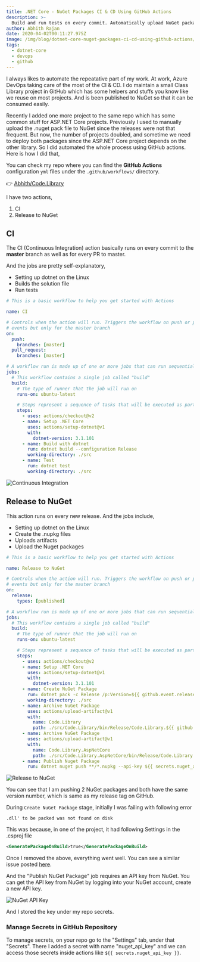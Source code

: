 ```yaml
---
title: .NET Core - NuGet Packages CI & CD Using GitHub Actions
description: >-
  Build and run tests on every commit. Automatically upload NuGet packages on every release. All using GitHub actions for your .NET Core Class Libraries.
author: Abhith Rajan
date: 2020-04-02T00:11:27.975Z
image: /img/blog/dotnet-core-nuget-packages-ci-cd-using-github-actions/summary.png
tags:
  - dotnet-core
  - devops
  - github
---
```


I always likes to automate the repeatative part of my work. At work, Azure DevOps taking care of the most of the CI & CD. I do maintain a small Class Library project in GitHub which has some helpers and stuffs you know like we reuse on most projects. And is been published to NuGet so that it can be consumed easily.

Recently I added one more project to the same repo which has some common stuff for ASP.NET Core projects. Previously I used to manually upload the .nuget pack file to NuGet since the releases were not that frequent. But now, the number of projects doubled, and sometime we need to deploy both packages since the ASP.NET Core project depends on the other library. So I did automated the whole process using GitHub actions. Here is how I did that,

You can check my repo where you can find the **GitHub Actions** configuration `yml` files under the `.github/workflows/` directory.

:point_right: [Abhith/Code.Library](https://github.com/Abhith/Code.Library)

I have two actions,

1. CI
2. Release to NuGet

## CI

The CI (Continuous Integration) action basically runs on every commit to the **master** branch as well as for every PR to master.

And the jobs are pretty self-explanatory,

- Setting up dotnet on the Linux
- Builds the solution file
- Run tests

```yml
# This is a basic workflow to help you get started with Actions

name: CI

# Controls when the action will run. Triggers the workflow on push or pull request
# events but only for the master branch
on:
  push:
    branches: [master]
  pull_request:
    branches: [master]

# A workflow run is made up of one or more jobs that can run sequentially or in parallel
jobs:
  # This workflow contains a single job called "build"
  build:
    # The type of runner that the job will run on
    runs-on: ubuntu-latest

    # Steps represent a sequence of tasks that will be executed as part of the job
    steps:
      - uses: actions/checkout@v2
      - name: Setup .NET Core
        uses: actions/setup-dotnet@v1
        with:
          dotnet-version: 3.1.101
      - name: Build with dotnet
        run: dotnet build --configuration Release
        working-directory: ./src
      - name: Test
        run: dotnet test
        working-directory: ./src
```

![Continuous Integration](../../static/img/blog/dotnet-core-nuget-packages-ci-cd-using-github-actions/CI.png)

## Release to NuGet

This action runs on every new release. And the jobs include,

- Setting up dotnet on the Linux
- Create the .nupkg files
- Uploads artifacts
- Upload the Nuget packages

```yml
# This is a basic workflow to help you get started with Actions

name: Release to NuGet

# Controls when the action will run. Triggers the workflow on push or pull request
# events but only for the master branch
on:
  release:
    types: [published]

# A workflow run is made up of one or more jobs that can run sequentially or in parallel
jobs:
  # This workflow contains a single job called "build"
  build:
    # The type of runner that the job will run on
    runs-on: ubuntu-latest

    # Steps represent a sequence of tasks that will be executed as part of the job
    steps:
      - uses: actions/checkout@v2
      - name: Setup .NET Core
        uses: actions/setup-dotnet@v1
        with:
          dotnet-version: 3.1.101
      - name: Create NuGet Package
        run: dotnet pack -c Release /p:Version=${{ github.event.release.tag_name }} /p:PackageReleaseNotes="See https://github.com/Abhith/Code.Library/releases/tag/${{ github.event.release.tag_name }}"
        working-directory: ./src
      - name: Archive NuGet Package
        uses: actions/upload-artifact@v1
        with:
          name: Code.Library
          path: ./src/Code.Library/bin/Release/Code.Library.${{ github.event.release.tag_name }}.nupkg
      - name: Archive NuGet Package
        uses: actions/upload-artifact@v1
        with:
          name: Code.Library.AspNetCore
          path: ./src/Code.Library.AspNetCore/bin/Release/Code.Library.AspNetCore.${{ github.event.release.tag_name }}.nupkg
      - name: Publish Nuget Package
        run: dotnet nuget push **/*.nupkg --api-key ${{ secrets.nuget_api_key }} --source https://api.nuget.org/v3/index.json --no-symbols true
```

![Release to NuGet](../../static/img/blog/dotnet-core-nuget-packages-ci-cd-using-github-actions/release.png)

You can see that I am pushing 2 NuGet packages and both have the same version number, which is same as my release tag on GitHub.

During `Create NuGet Package` stage, initially I was failing with following error

```
.dll' to be packed was not found on disk
```

This was because, in one of the project, it had following Settings in the .csproj file

```xml
<GeneratePackageOnBuild>true</GeneratePackageOnBuild>
```

Once I removed the above, everything went well. You can see a similar issue posted [here](https://github.com/dotnet/sdk/issues/10335).

And the "Publish NuGet Package" job requires an API key from NuGet. You can get the API key from NuGet by logging into your NuGet account, create a new API key.

![NuGet API Key](../../static/img/blog/dotnet-core-nuget-packages-ci-cd-using-github-actions/NuGet-keys.png)

And I stored the key under my repo secrets.

### Manage Secrets in GitHub Repository

To manage secrets, on your repo go to the "Settings" tab, under that "Secrets". There I added a secret with name "nuget_api_key" and we can access those secrets inside actions like `${{ secrets.nuget_api_key }}`.
